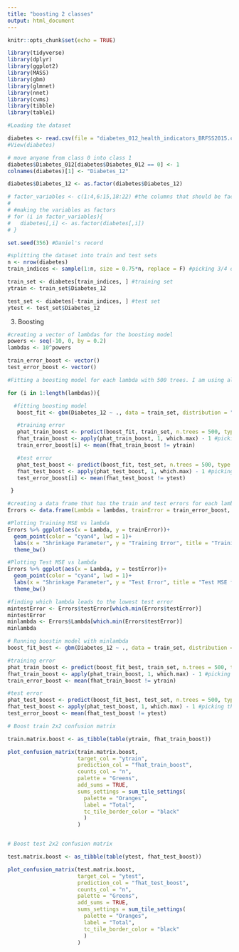 ```yaml
---
title: "boosting 2 classes"
output: html_document
---
```


```r
knitr::opts_chunk$set(echo = TRUE)
```

```r
library(tidyverse)
library(dplyr)
library(ggplot2)
library(MASS)
library(gbm)
library(glmnet)
library(nnet)
library(cvms)
library(tibble)
library(table1)
```



```r

#Loading the dataset 

diabetes <- read.csv(file = "diabetes_012_health_indicators_BRFSS2015.csv", header = TRUE)
#View(diabetes)

# move anyone from class 0 into class 1
diabetes$Diabetes_012[diabetes$Diabetes_012 == 0] <- 1
colnames(diabetes)[1] <- "Diabetes_12"

diabetes$Diabetes_12 <- as.factor(diabetes$Diabetes_12)

# factor_variables <- c(1:4,6:15,18:22) #the columns that should be factors
# 
# #making the variables as factors
# for (i in factor_variables){
#   diabetes[,i] <- as.factor(diabetes[,i])
# }

```

```r

set.seed(356) #Daniel's record

#splitting the dataset into train and test sets
n <- nrow(diabetes)
train_indices <- sample(1:n, size = 0.75*n, replace = F) #picking 3/4 of the dataset to be the training set and 25% to be the test set

train_set <- diabetes[train_indices, ] #training set
ytrain <- train_set$Diabetes_12

test_set <- diabetes[-train_indices, ] #test set
ytest <- test_set$Diabetes_12
```

3. Boosting


```r
#creating a vector of lambdas for the boosting model
powers <- seq(-10, 0, by = 0.2)
lambdas <- 10^powers

train_error_boost <- vector()
test_error_boost <- vector()

#Fitting a boosting model for each lambda with 500 trees. I am using all the variables as predictors. I tried 1000 trees but it was taking so much time.

for (i in 1:length(lambdas)){

  #fitting boosting model
   boost_fit <- gbm(Diabetes_12 ~ ., data = train_set, distribution = "multinomial", n.trees = 500, shrinkage = lambdas[i])

   #training error
   phat_train_boost <- predict(boost_fit, train_set, n.trees = 500, type = "response")#getting the probabilities of each class
   fhat_train_boost <- apply(phat_train_boost, 1, which.max) - 1 #picking the class with the highest probability
   train_error_boost[i] <- mean(fhat_train_boost != ytrain)

   #test error
   phat_test_boost <- predict(boost_fit, test_set, n.trees = 500, type = "response") #getting the probabilities of each class
   fhat_test_boost <- apply(phat_test_boost, 1, which.max) - 1 #picking the class with the highest probability
   test_error_boost[i] <- mean(fhat_test_boost != ytest)

 }

#creating a data frame that has the train and test errors for each lambda
Errors <- data.frame(Lambda = lambdas, trainError = train_error_boost, testError = test_error_boost)
```


```r

#Plotting Training MSE vs lambda
Errors %>% ggplot(aes(x = Lambda, y = trainError))+
  geom_point(color = "cyan4", lwd = 1)+
  labs(x = "Shrinkage Parameter", y = "Training Error", title = "Training MSE for Different Values of the Shrinkage Parameter")+
  theme_bw()

#Plotting Test MSE vs lambda
Errors %>% ggplot(aes(x = Lambda, y = testError))+
  geom_point(color = "cyan4", lwd = 1)+
  labs(x = "Shrinkage Parameter", y = "Test Error", title = "Test MSE for Different Values of the Shrinkage Parameter")+
  theme_bw()

```


```r

#finding which lambda leads to the lowest test error
mintestError <- Errors$testError[which.min(Errors$testError)]
mintestError
minlambda <- Errors$Lambda[which.min(Errors$testError)]
minlambda
```

```r
# Running boostin model with minlambda 
boost_fit_best <- gbm(Diabetes_12 ~ ., data = train_set, distribution = "multinomial", n.trees = 500, shrinkage = minlambda)

#training error
phat_train_boost <- predict(boost_fit_best, train_set, n.trees = 500, type = "response")#getting the probabilities of each class
fhat_train_boost <- apply(phat_train_boost, 1, which.max) - 1 #picking the class with the highest probability
train_error_boost <- mean(fhat_train_boost != ytrain)

#test error
phat_test_boost <- predict(boost_fit_best, test_set, n.trees = 500, type = "response") #getting the probabilities of each class
fhat_test_boost <- apply(phat_test_boost, 1, which.max) - 1 #picking the class with the highest probability
test_error_boost <- mean(fhat_test_boost != ytest)
```

```r
# Boost train 2x2 confusion matrix

train.matrix.boost <- as_tibble(table(ytrain, fhat_train_boost))

plot_confusion_matrix(train.matrix.boost, 
                      target_col = "ytrain", 
                      prediction_col = "fhat_train_boost",
                      counts_col = "n",
                      palette = "Greens",
                      add_sums = TRUE,
                      sums_settings = sum_tile_settings(
                        palette = "Oranges",
                        label = "Total",
                        tc_tile_border_color = "black"
                        )
                      )


# Boost test 2x2 confusion matrix

test.matrix.boost <- as_tibble(table(ytest, fhat_test_boost))

plot_confusion_matrix(test.matrix.boost, 
                      target_col = "ytest", 
                      prediction_col = "fhat_test_boost",
                      counts_col = "n",
                      palette = "Greens",
                      add_sums = TRUE,
                      sums_settings = sum_tile_settings(
                        palette = "Oranges",
                        label = "Total",
                        tc_tile_border_color = "black"
                        )
                      )
```

